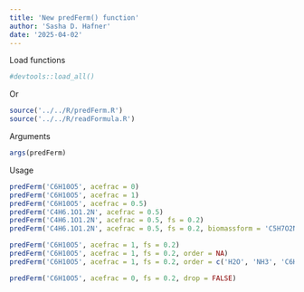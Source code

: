 ```yaml
---
title: 'New predFerm() function'
author: 'Sasha D. Hafner'
date: '2025-04-02'
---
```


Load functions

```r
#devtools::load_all()
```

Or

```r
source('../../R/predFerm.R')
source('../../R/readFormula.R')
```

Arguments

```r
args(predFerm)
```

Usage

```r
predFerm('C6H10O5', acefrac = 0)
predFerm('C6H10O5', acefrac = 1)
predFerm('C6H10O5', acefrac = 0.5)
predFerm('C4H6.1O1.2N', acefrac = 0.5)
predFerm('C4H6.1O1.2N', acefrac = 0.5, fs = 0.2)
predFerm('C4H6.1O1.2N', acefrac = 0.5, fs = 0.2, biomassform = 'C5H7O2N1.1')

predFerm('C6H10O5', acefrac = 1, fs = 0.2)
predFerm('C6H10O5', acefrac = 1, fs = 0.2, order = NA)
predFerm('C6H10O5', acefrac = 1, fs = 0.2, order = c('H2O', 'NH3', 'C6H10O5', 'C5H7O2N', 'CH3COOH'))

predFerm('C6H10O5', acefrac = 0, fs = 0.2, drop = FALSE)
```
